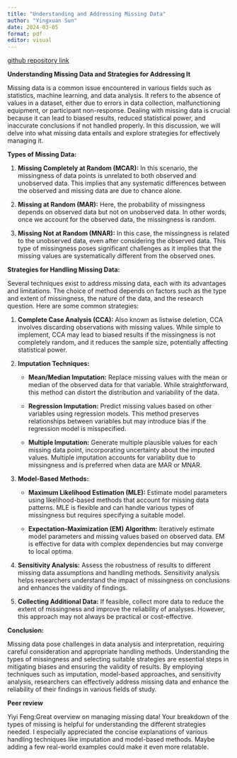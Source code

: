 ```yaml
---
title: "Understanding and Addressing Missing Data"
author: "Yingxuan Sun"
date: 2024-03-05
format: pdf
editor: visual
---
```


[github repository link](https://github.com/lindasun03/missing_data_essay)

**Understanding Missing Data and Strategies for Addressing It**

Missing data is a common issue encountered in various fields such as statistics, machine learning, and data analysis. It refers to the absence of values in a dataset, either due to errors in data collection, malfunctioning equipment, or participant non-response. Dealing with missing data is crucial because it can lead to biased results, reduced statistical power, and inaccurate conclusions if not handled properly. In this discussion, we will delve into what missing data entails and explore strategies for effectively managing it.

**Types of Missing Data:**

1.  **Missing Completely at Random (MCAR):** In this scenario, the missingness of data points is unrelated to both observed and unobserved data. This implies that any systematic differences between the observed and missing data are due to chance alone.

2.  **Missing at Random (MAR):** Here, the probability of missingness depends on observed data but not on unobserved data. In other words, once we account for the observed data, the missingness is random.

3.  **Missing Not at Random (MNAR):** In this case, the missingness is related to the unobserved data, even after considering the observed data. This type of missingness poses significant challenges as it implies that the missing values are systematically different from the observed ones.

**Strategies for Handling Missing Data:**

Several techniques exist to address missing data, each with its advantages and limitations. The choice of method depends on factors such as the type and extent of missingness, the nature of the data, and the research question. Here are some common strategies:

1.  **Complete Case Analysis (CCA):** Also known as listwise deletion, CCA involves discarding observations with missing values. While simple to implement, CCA may lead to biased results if the missingness is not completely random, and it reduces the sample size, potentially affecting statistical power.

2.  **Imputation Techniques:**

    -   **Mean/Median Imputation:** Replace missing values with the mean or median of the observed data for that variable. While straightforward, this method can distort the distribution and variability of the data.

    -   **Regression Imputation:** Predict missing values based on other variables using regression models. This method preserves relationships between variables but may introduce bias if the regression model is misspecified.

    -   **Multiple Imputation:** Generate multiple plausible values for each missing data point, incorporating uncertainty about the imputed values. Multiple imputation accounts for variability due to missingness and is preferred when data are MAR or MNAR.

3.  **Model-Based Methods:**

    -   **Maximum Likelihood Estimation (MLE):** Estimate model parameters using likelihood-based methods that account for missing data patterns. MLE is flexible and can handle various types of missingness but requires specifying a suitable model.

    -   **Expectation-Maximization (EM) Algorithm:** Iteratively estimate model parameters and missing values based on observed data. EM is effective for data with complex dependencies but may converge to local optima.

4.  **Sensitivity Analysis:** Assess the robustness of results to different missing data assumptions and handling methods. Sensitivity analysis helps researchers understand the impact of missingness on conclusions and enhances the validity of findings.

5.  **Collecting Additional Data:** If feasible, collect more data to reduce the extent of missingness and improve the reliability of analyses. However, this approach may not always be practical or cost-effective.

**Conclusion:**

Missing data pose challenges in data analysis and interpretation, requiring careful consideration and appropriate handling methods. Understanding the types of missingness and selecting suitable strategies are essential steps in mitigating biases and ensuring the validity of results. By employing techniques such as imputation, model-based approaches, and sensitivity analysis, researchers can effectively address missing data and enhance the reliability of their findings in various fields of study.

**Peer review**

Yiyi Feng:Great overview on managing missing data! Your breakdown of the types of missing is helpful for understanding the different strategies needed. I especially appreciated the concise explanations of various handling techniques like imputation and model-based methods. Maybe adding a few real-world examples could make it even more relatable.
